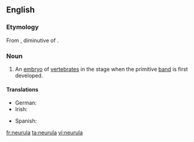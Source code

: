 {{also|néurula}}
==English==
{{wikipedia}}

===Etymology===
From {{etyl|NL.|en}}, diminutive of {{etyl|grc|en}} {{m|grc|νεῦρον||sinew, tendon, cord}}.

===Noun===
{{en-noun|s|neurulae}}

# {{lb|en|zoology}} An [[embryo]] of [[vertebrate]]s in the stage when the primitive [[band]] is first developed.

====Translations====
{{trans-top|zoology: an embryo of vertebrates in the state when the primitive band is first developed}}
* German: {{t|de|Neurula|f}}
* Irish: {{t|ga|néarúl|m}}
{{trans-mid}}
* Spanish: {{t|es|néurula|f}}
{{trans-bottom}}

[[fr:neurula]]
[[ta:neurula]]
[[vi:neurula]]